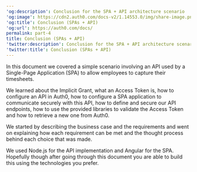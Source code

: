 ---
'og:description': Conclusion for the SPA + API architecture scenario
'og:image': https://cdn2.auth0.com/docs-v2/1.14553.0/img/share-image.png
'og:title': Conclusion (SPAs + API)
'og:url': https://auth0.com/docs/
permalink: part-4
title: Conclusion (SPAs + API)
'twitter:description': Conclusion for the SPA + API architecture scenario
'twitter:title': Conclusion (SPAs + API)
---
In this document we covered a simple scenario involving an API used by a Single-Page Application (SPA) to allow employees to capture their timesheets.

We learned about the Implicit Grant, what an <Tooltip tip="Access Token: Authorization credential, in the form of an opaque string or JWT, used to access an API." cta="View Glossary" href="/docs/glossary?term=Access+Token">Access Token</Tooltip> is, how to configure an API in Auth0, how to configure a SPA application to communicate securely with this API, how to define and secure our API endpoints, how to use the provided libraries to validate the Access Token and how to retrieve a new one from Auth0.

We started by describing the business case and the requirements and went on explaining how each requirement can be met and the thought process behind each choice that was made.

We used Node.js for the API implementation and Angular for the SPA. Hopefully though after going through this document you are able to build this using the technologies you prefer.